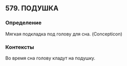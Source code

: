 ## 579. ПОДУШКА
### Определение
Мягкая подкладка под голову для сна. (Concepticon)

### Контексты
Во время сна голову кладут на подушку.

